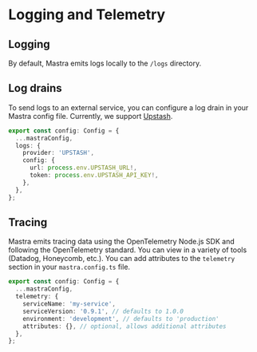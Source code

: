# Logging and Telemetry

## Logging

By default, Mastra emits logs locally to the `/logs` directory.

## Log drains

To send logs to an external service, you can configure a log drain in your Mastra config file. Currently, we support [Upstash](https://upstash.com/).

```ts filename="mastra.config.ts"
export const config: Config = {
  ...mastraConfig,
  logs: {
    provider: 'UPSTASH',
    config: {
      url: process.env.UPSTASH_URL!,
      token: process.env.UPSTASH_API_KEY!,
    },
  },
};
```

## Tracing

Mastra emits tracing data using the OpenTelemetry Node.js SDK and following the OpenTelemetry standard. You can view in a variety of tools (Datadog, Honeycomb, etc.). You can add attributes to the `telemetry` section in your `mastra.config.ts` file.

```ts filename="mastra.config.ts"
export const config: Config = {
  ...mastraConfig,
  telemetry: {
    serviceName: 'my-service',
    serviceVersion: '0.9.1', // defaults to 1.0.0
    environment: 'development', // defaults to 'production'
    attributes: {}, // optional, allows additional attributes
  },
};
```
